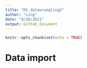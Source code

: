 ```yaml
---
title: "DS_datawrangling2"
author: "Ling"
date: "9/28/2021"
output: Github_document
---
```


```r
knitr::opts_chunk$set(echo = TRUE)
```
# Data import

